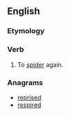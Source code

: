 ==English==

===Etymology===
{{prefix|re|spider|lang=en}}

===Verb===
{{en-verb}}

# {{lb|en|internet|transitive}} To [[spider]] again.

===Anagrams===
* [[reprised#English|reprised]]
* [[respired#English|respired]]